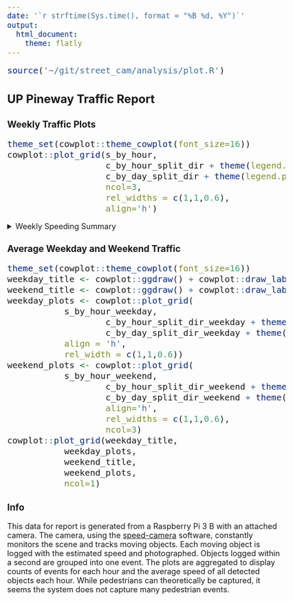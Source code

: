 ```yaml
---
date: '`r strftime(Sys.time(), format = "%B %d, %Y")`'
output: 
  html_document:
    theme: flatly
---
```


```r
source('~/git/street_cam/analysis/plot.R')
```

<style type="text/css">
body, td {
   font-size: 18px;
}
code.r{
  font-size: 20px;
}
pre {
  font-size: 20px
}
</style>

## UP Pineway Traffic Report {.tabset}
### Weekly Traffic Plots
```r
theme_set(cowplot::theme_cowplot(font_size=16))
cowplot::plot_grid(s_by_hour,
                   c_by_hour_split_dir + theme(legend.position = 'none'),
                   c_by_day_split_dir + theme(legend.position = 'none'),
                   ncol=3,
                   rel_widths = c(1,1,0.6),
                   align='h')
```


<details>
<summary>Weekly Speeding Summary</summary>
```r
theme_set(cowplot::theme_cowplot(font_size=16))
cowplot::plot_grid(counts_cars_over_24)
```
</details>

### Average Weekday and Weekend Traffic
```r
theme_set(cowplot::theme_cowplot(font_size=16))
weekday_title <- cowplot::ggdraw() + cowplot::draw_label("Average Weekday")
weekend_title <- cowplot::ggdraw() + cowplot::draw_label("Average Weekend")
weekday_plots <- cowplot::plot_grid(
		   s_by_hour_weekday,
                   c_by_hour_split_dir_weekday + theme(legend.position = 'none'),
                   c_by_day_split_dir_weekday + theme(legend.position = 'none'),
		   align = 'h',
		   rel_width = c(1,1,0.6))
weekend_plots <- cowplot::plot_grid(
		   s_by_hour_weekend,
                   c_by_hour_split_dir_weekend + theme(legend.position = 'none'),
                   c_by_day_split_dir_weekend + theme(legend.position = 'none'),
                   align='h',
                   rel_widths = c(1,1,0.6),
                   ncol=3)
cowplot::plot_grid(weekday_title,
		   weekday_plots,
		   weekend_title,
		   weekend_plots,
		   ncol=1)
```

### Info 
This data for report is generated from a Raspberry Pi 3 B with an attached camera. The camera, using the [speed-camera](https://github.com/pageauc/speed-camera) software, constantly monitors the scene and tracks moving objects. Each moving object is logged with the estimated speed and photographed. Objects logged within a second are grouped into one event. The plots are aggregated to display counts of events for each hour and the average speed of all detected objects each hour. While pedestrians can theoretically be captured, it seems the system does not capture many pedestrian events.
